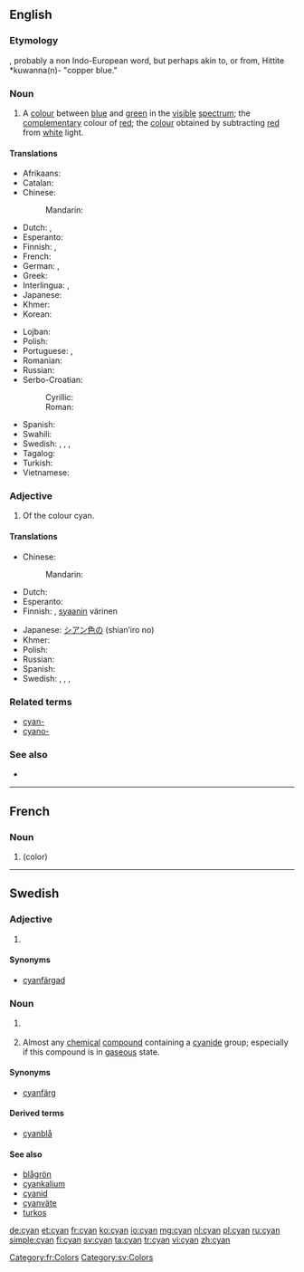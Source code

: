 {{also|Cyan|cyan-}}
==English==
{{wikipedia}}

===Etymology===
{{etyl|grc}} {{term|κύανος|tr=kyanos|lang=grc||dark blue, dark blue enamel, lapis lazuli}}, probably a non Indo-European word, but perhaps akin to, or from, Hittite *kuwanna(n)- "copper blue."

===Noun===
{{en-noun|-|s}}

# A [[colour]] between [[blue]] and [[green]] in the [[visible]] [[spectrum]]; the [[complementary]] colour of [[red]]; the [[colour]] obtained by subtracting [[red]] from [[white]] light.
#: {{color panel|00FFFF}}

====Translations====
{{trans-top|a colour between blue and green}}
* Afrikaans: {{t-|af|siaan}}
* Catalan: {{t-|ca|cian|m}}
* Chinese:
*: Mandarin: {{t-|cmn|青色|tr=qīngsè|sc=Hani}}
* Dutch: {{t+|nl|cyaan|n}}, {{t-|nl|appelblauwzeegroen|n}}
* Esperanto: {{t-|eo|ciankoloro}}
* Finnish: {{t+|fi|sinivihreä}}, {{t+|fi|syaani}}
* French: {{t+|fr|cyan|m}}
* German: {{t+|de|Aquamarin|n}}, {{t-|de|Zyan|n}}
* Greek: {{t+|el|κυανός|m|s|tr=kyanós}}
* Interlingua: {{t-|ia|cyano}}, {{t-|ia|cyano blau}}
* Japanese: {{t-|ja|シアン|tr=shian}}
* Khmer: {{t-|km|និលហរិត|tr=nil hak rit|sc=Khmr}}
* Korean: {{t-|ko|청록색|tr=cheonglogsaek|sc=Kore}}
{{trans-mid}}
* Lojban: {{t-|jbo|cicna}}
* Polish: {{t-|pl|turkus|m}}
* Portuguese: {{t+|pt|turquesa|f}}, {{t+|pt|ciano|m}}
* Romanian: {{t+|ro|azur|m}}
* Russian: {{t-|ru|голубой цвет|tr=golubój tsvet|m}}
* Serbo-Croatian:
*: Cyrillic: {{t-|sh|тиркизна|f}}
*: Roman: {{t-|sh|tirkizna|f}}
* Spanish: {{t+|es|cian|m}}
* Swahili: {{t-|sw|cyan}}
* Swedish: {{t+|sv|cyan}}, {{t-|sv|cyanfärg}}, {{t+|sv|turkos}}, {{t-|sv|turkosfärg}}
* Tagalog: {{t-|tl|siyano|sc=Cyrl}}
* Turkish: {{t+|tr|camgöbeği|sc=Cyrl}}
* Vietnamese: {{t+|vi|xanh lơ|sc=Cyrl}}
{{trans-bottom}}

===Adjective===
{{en-adj}}

# Of the colour cyan.

====Translations====
{{trans-top|of the colour cyan}}
* Chinese:
*: Mandarin: {{t-|cmn|青色|alt=青色的|tr=qīngsè de|sc=Hani}}
* Dutch: {{t-|nl|cyaankleurig}}
* Esperanto: {{t-|eo|ciankolora}}
* Finnish: {{t+|fi|sinivihreä}}, [[syaani]]n värinen
{{trans-mid}}
* Japanese: [[シアン色の]] (shian’iro no)
* Khmer: {{t-|km|និលហរិត|tr=nil hak rit|sc=Khmr}}
* Polish: {{t+|pl|turkusowy}}
* Russian: {{t+|ru|голубой|tr=golubój}}
* Spanish: {{t+|es|cian}}
* Swedish: {{t+|sv|cyan}}, {{t-|sv|cyanfärgad}}, {{t+|sv|turkos}}, {{t-|sv|turkosfärgad}}
{{trans-bottom}}

===Related terms===
* [[cyan-]]
* [[cyano-]]

===See also===
* {{list:blues/en}}

----

==French==

===Noun===
{{fr-noun|m}}

# {{l|en|cyan}} (color)

[[Category:fr:Colors]]

----

==Swedish==

===Adjective===
{{head|sv|adjective}}

# {{l|en|cyan}} {{gloss|colour}}

====Synonyms====
* [[cyanfärgad]]

===Noun===
{{head|sv|noun}}

# {{l|en|cyan}} {{qualifier|colour}}
# {{colloquial|lang=sv}} Almost any [[chemical]] [[compound]] containing a [[cyanide]] group; especially if this compound is in [[gaseous]] state.

====Synonyms====
* {{sense|colour}} [[cyanfärg]]

====Derived terms====
* [[cyanblå]]

====See also====
* [[blågrön]]
* [[cyankalium]]
* [[cyanid]]
* [[cyanväte]]
* [[turkos]]

[[Category:sv:Colors]]

[[de:cyan]]
[[et:cyan]]
[[fr:cyan]]
[[ko:cyan]]
[[io:cyan]]
[[mg:cyan]]
[[nl:cyan]]
[[pl:cyan]]
[[ru:cyan]]
[[simple:cyan]]
[[fi:cyan]]
[[sv:cyan]]
[[ta:cyan]]
[[tr:cyan]]
[[vi:cyan]]
[[zh:cyan]]